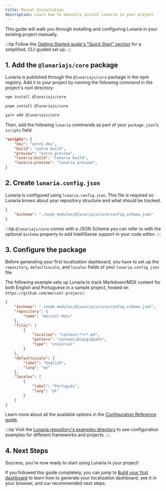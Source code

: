 ```yaml
---
title: Manual Installation
description: Learn how to manually install Lunaria in your project
---
```



This guide will walk you through installing and configuring Lunaria in your existing project manually.

:::tip
Follow the [Getting Started guide's "Quick Start" section](/getting-started/#quick-start) for a simplified, CLI-guided set up.
:::

## 1. Add the `@lunariajs/core` package

Lunaria is published through the `@lunariajs/core` package in the npm registry. Add it to your project by running the following command in the project's root directory:

<Tabs syncKey="pkg">
<TabItem label="npm">

```sh
npm install @lunariajs/core
```

</TabItem>
<TabItem label="pnpm">

```sh
pnpm install @lunariajs/core
```

</TabItem>
<TabItem label="Yarn">

```sh
yarn add @lunariajs/core
```

</TabItem>
</Tabs>

Then, add the following `lunaria` commands as part of your `package.json`'s `scripts` field:

```json title="package.json" ins={5}
"scripts": {
	"dev": "astro dev",
	"build": "astro build",
	"preview": "astro preview",
	"lunaria:build": "lunaria build",
	"lunaria:preview": "lunaria preview",
}
```

## 2. Create `lunaria.config.json`

Lunaria is configured using `lunaria.config.json`. This file is required so Lunaria knows about your repository structure and what should be tracked.

```json title="lunaria.config.json" mark={2}
{
	"$schema": "./node_modules/@lunariajs/core/config.schema.json"
}
```

:::tip
`@lunariajs/core` comes with a JSON Schema you can refer to with the optional `$schema` property to add IntelliSense support in your code editor.
:::

## 3. Configure the package

Before generating your first localization dashboard, you have to set up the `repository`, `defaultLocale`, and `locales` fields of your `lunaria.config.json` file.

The following example sets up Lunaria to track Markdown/MDX content for both English and Portuguese in a sample project, hosted on `https://github.com/me/cool-project/`:

```json title="lunaria.config.json"
{
	"$schema": "./node_modules/@lunariajs/core/config.schema.json",
	"repository": {
		"name": "me/cool-docs"
	},
	"files": [
		{
			"location": "content/**/*.md",
			"pattern": "content/@lang/@path",
			"type": "universal"
		}
	],
	"defaultLocale": {
		"label": "English",
		"lang": "en"
	},
	"locales": [
		{
			"label": "Português",
			"lang": "pt"
		}
	]
}
```

Learn more about all the available options in the [Configuration Reference guide](/reference/configuration/).

:::tip
Visit the [Lunaria repository's examples directory](https://github.com/yanthomasdev/lunaria/tree/main/examples/) to see configuration examples for different frameworks and projects.
:::

## 4. Next Steps

Success, you're now ready to start using Lunaria in your project!

If you followed this guide completely, you can jump to [Build your first dashboard](/getting-started#build-your-first-dashboard) to learn how to generate your localization dashboard, see it in your browser, and our recommended next steps.
